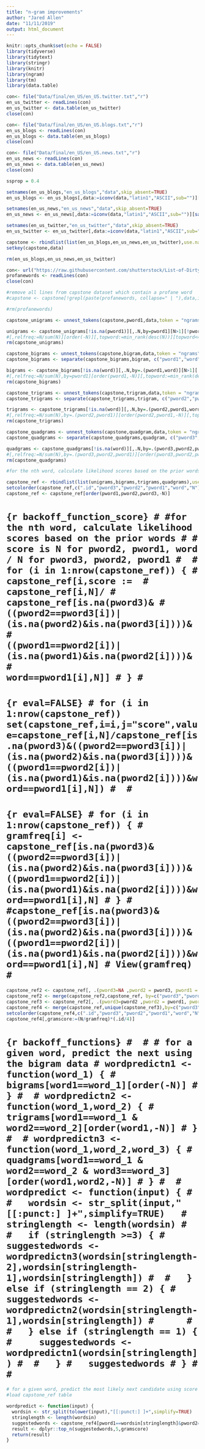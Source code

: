 ```yaml
---
title: "n-gram improvements"
author: "Jared Allen"
date: "11/11/2019"
output: html_document
---
```


```r
knitr::opts_chunk$set(echo = FALSE)
library(tidyverse)
library(tidytext)
library(stringr)
library(knitr)
library(ngram)
library(tm)
library(data.table)
```

```r

con<- file("Data/final/en_US/en_US.twitter.txt","r")
en_us_twitter <- readLines(con)
en_us_twitter <- data.table(en_us_twitter)
close(con)

con<- file("Data/final/en_US/en_US.blogs.txt","r")
en_us_blogs <- readLines(con)
en_us_blogs <- data.table(en_us_blogs)
close(con)

con<- file("Data/final/en_US/en_US.news.txt","r")
en_us_news <- readLines(con)
en_us_news <- data.table(en_us_news)
close(con)
```

```r
ssprop = 0.4

setnames(en_us_blogs,"en_us_blogs","data",skip_absent=TRUE)
en_us_blogs <- en_us_blogs[,data:=iconv(data,"latin1","ASCII",sub="")][sample(.N,ceiling(.N*ssprop))][,data:=str_replace_all(data, "[^a-zA-Z ]", "")][,data:=str_trim(data, "both")][data!=""][!is.na(data)][lengths(strsplit(data," "))>1]

setnames(en_us_news,"en_us_news","data",skip_absent=TRUE)
en_us_news <- en_us_news[,data:=iconv(data,"latin1","ASCII",sub="")][sample(.N,ceiling(.N*ssprop))][,data:=str_replace_all(data, "[^a-zA-Z ]", "")][,data:=str_trim(data, "both")][data!=""][!is.na(data)][lengths(strsplit(data," "))>1]

setnames(en_us_twitter,"en_us_twitter","data",skip_absent=TRUE)
en_us_twitter <- en_us_twitter[,data:=iconv(data,"latin1","ASCII",sub="")][sample(.N,ceiling(.N*ssprop))][,data:=str_replace_all(data, "[^a-zA-Z ]", "")][,data:=str_trim(data, "both")][data!=""][!is.na(data)][lengths(strsplit(data," "))>1]

capstone <- rbindlist(list(en_us_blogs,en_us_news,en_us_twitter),use.names=TRUE, idcol=TRUE)
setkey(capstone,data)

rm(en_us_blogs,en_us_news,en_us_twitter)
```

```r
con<- url("https://raw.githubusercontent.com/shutterstock/List-of-Dirty-Naughty-Obscene-and-Otherwise-Bad-Words/master/en","r")
profanewords <- readLines(con)
close(con)

#remove all lines from capstone dataset which contain a profane word
#capstone <- capstone[!grepl(paste(profanewords, collapse=" | "),data,ignore.case = TRUE)]

#rm(profanewords)
```

```r
capstone_unigrams <- unnest_tokens(capstone,pword1,data,token = "ngrams",n=1, collapse=FALSE)
```

```r
unigrams <- capstone_unigrams[!is.na(pword1)][,.N,by=pword1][N>1][!pword1 %in% profanewords] 
#[,relfreq:=N/sum(N)][order(-N)][,topword:=min_rank(desc(N))][topword<=3]
rm(capstone_unigrams)
```

```r
capstone_bigrams <- unnest_tokens(capstone,bigram,data,token = "ngrams",n=2, collapse=FALSE)
capstone_bigrams <- separate(capstone_bigrams,bigram, c("pword1","word"), sep = " ")
```

```r
bigrams <- capstone_bigrams[!is.na(word)][,.N,by=.(pword1,word)][N>1][!pword1 %in% profanewords][!word %in% profanewords]
#[,relfreq:=N/sum(N),by=pword1][order(pword1,-N)][,topword:=min_rank(desc(N)),by=pword1][topword<=3]
rm(capstone_bigrams)
```

```r
capstone_trigrams <- unnest_tokens(capstone,trigram,data,token = "ngrams",n=3, collapse=FALSE)
capstone_trigrams <- separate(capstone_trigrams,trigram, c("pword2","pword1","word"), sep = " ")
```

```r
trigrams <- capstone_trigrams[!is.na(word)][,.N,by=.(pword2,pword1,word)][N>1][!pword2 %in% profanewords][!pword1 %in% profanewords][!word %in% profanewords] 
#[,relfreq:=N/sum(N),by=.(pword2,pword1)][order(pword2,pword1,-N)][,topword:=min_rank(desc(N)),by=.(pword2,pword1)][topword<=3]
rm(capstone_trigrams)
```

```r
capstone_quadgrams <- unnest_tokens(capstone,quadgram,data,token = "ngrams",n=4, collapse=FALSE)
capstone_quadgrams <- separate(capstone_quadgrams,quadgram, c("pword3","pword2","pword1","word"), sep = " ")
```

```r
quadgrams <- capstone_quadgrams[!is.na(word)][,.N,by=.(pword3,pword2,pword1,word)][N>1][!pword3 %in% profanewords][!pword2 %in% profanewords][!pword1 %in% profanewords][!word %in% profanewords] 
#[,relfreq:=N/sum(N),by=.(pword3,pword2,pword1)][order(pword3,pword2,pword1,-N)][,topword:=min_rank(desc(N)),by=.(pword3,pword2,pword1)][topword<=3]
rm(capstone_quadgrams)
```

```r
#for the nth word, calculate likelihood scores based on the prior words

capstone_ref <- rbindlist(list(unigrams,bigrams,trigrams,quadgrams),use.names=TRUE, idcol=TRUE, fill=TRUE)
setcolorder(capstone_ref,c(".id","pword3","pword2","pword1","word","N"))
capstone_ref <- capstone_ref[order(pword1,pword2,pword3,-N)]
```

# ```{r backoff_function_score}
# #for the nth word, calculate likelihood scores based on the prior words
# # score is N for pword2, pword1, word / N for pword3, pword2, pword1
# 
# for (i in 1:nrow(capstone_ref)) {
#   capstone_ref[i,score := 
#                  capstone_ref[i,N]/
#                  capstone_ref[is.na(pword3)&
#                                 ((pword2==pword3[i])|(is.na(pword2)&is.na(pword3[i])))&
#                                                ((pword1==pword2[i])|(is.na(pword1)&is.na(pword2[i])))&
#                                                word==pword1[i],N]]
# }
# ```

# ```{r eval=FALSE}
# for (i in 1:nrow(capstone_ref)) set(capstone_ref,i=i,j="score",value=capstone_ref[i,N]/capstone_ref[is.na(pword3)&((pword2==pword3[i])|(is.na(pword2)&is.na(pword3[i])))&((pword1==pword2[i])|(is.na(pword1)&is.na(pword2[i])))&word==pword1[i],N])
# 
# ```
# 
# ```{r eval=FALSE}
# for (i in 1:nrow(capstone_ref)) {
#   gramfreq[i] <- capstone_ref[is.na(pword3)&((pword2==pword3[i])|(is.na(pword2)&is.na(pword3[i])))&((pword1==pword2[i])|(is.na(pword1)&is.na(pword2[i])))&word==pword1[i],N]
# }
# #capstone_ref[is.na(pword3)&((pword2==pword3[i])|(is.na(pword2)&is.na(pword3[i])))&((pword1==pword2[i])|(is.na(pword1)&is.na(pword2[i])))&word==pword1[i],N]
# View(gramfreq)
# ```

```r
capstone_ref2 <- capstone_ref[, .(pword3=NA ,pword2 = pword3, pword1 = pword2, word = pword1)]
capstone_ref2 <- merge(capstone_ref2,capstone_ref, by=c("pword3","pword2","pword1","word"),sort=FALSE)
capstone_ref3 <- capstone_ref2[, .(pword3=pword2 ,pword2 = pword1, pword1 = word, word = NULL,gramfreq=N)]
capstone_ref4 <- merge(capstone_ref,unique(capstone_ref3),by=c("pword3","pword2","pword1"))
setcolorder(capstone_ref4,c(".id","pword3","pword2","pword1","word","N","gramfreq"))
capstone_ref4[,gramscore:=(N/gramfreq)*(.id/4)]
```

# ```{r backoff_functions}
# 
# # for a given word, predict the next using the bigram data
# wordpredictn1 <- function(word_1) {
#   bigrams[word1==word_1][order(-N)]
# }
# 
# wordpredictn2 <- function(word_1,word_2) {
#   trigrams[word1==word_1 & word2==word_2][order(word1,-N)]
# }
# 
# wordpredictn3 <- function(word_1,word_2,word_3) {
#   quadgrams[word1==word_1 & word2==word_2 & word3==word_3][order(word1,word2,-N)]
# }
# 
# wordpredict <- function(input) {
#   
#   wordsin <- str_split(input,"[[:punct:] ]+",simplify=TRUE)  
#   stringlength <- length(wordsin)
# 
#   if (stringlength >=3) {
#     suggestedwords <- wordpredictn3(wordsin[stringlength-2],wordsin[stringlength-1],wordsin[stringlength])
# 
#   } else if (stringlength == 2) {
#     suggestedwords <- wordpredictn2(wordsin[stringlength-1],wordsin[stringlength])
#     
# 
#   } else if (stringlength == 1) {
#     suggestedwords <- wordpredictn1(wordsin[stringlength])
# 
#   }
#   suggestedwords
# }
# 
# ```

```r

# for a given word, predict the most likely next candidate using score table
#load capstone_ref table

wordpredict <- function(input) {
  wordsin <- str_split(tolower(input),"[[:punct:] ]+",simplify=TRUE)
  stringlength <- length(wordsin)
  suggestedwords <- capstone_ref4[pword1==wordsin[stringlength]&pword2==wordsin[stringlength-1]&pword3==wordsin[stringlength-2],c("word","gramscore")]
  result <- dplyr::top_n(suggestedwords,5,gramscore)
  return(result)
}

```
